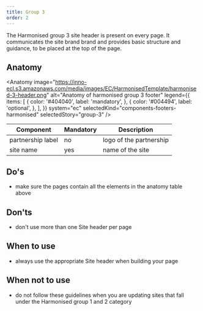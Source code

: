 ```yaml
---
title: Group 3
order: 2
---
```



<Paragraph size="lead">
  The Harmonised group 3 site header is present on every page. It communicates
  the site brand brand and provides basic structure and guidance, to be placed
  at the top of the page.
</Paragraph>

## Anatomy

<Anatomy
  image="https://inno-ecl.s3.amazonaws.com/media/images/EC/HarmonisedTemplate/harmonised-3-header.png"
  alt="Anatomy of harmonised group 3 footer"
  legend={{
    items: [
      {
        color: '#404040',
        label: 'mandatory',
      },
      {
        color: '#004494',
        label: 'optional',
      },
    ],
  }}
  system="ec"
  selectedKind="components-footers-harmonised"
  selectedStory="group-3"
/>

| Component         | Mandatory | Description             |
| ----------------- | --------- | ----------------------- |
| partnership label | no        | logo of the partnership |
| site name         | yes       | name of the site        |

## Do's

- make sure the pages contain all the elements in the anatomy table above

## Don'ts

- don't use more than one Site header per page

## When to use

- always use the appropriate Site header when building your page

## When not to use

- do not follow these guidelines when you are updating sites that fall under the <Link to="/ec/harmonised-templates/group1/">Harmonised group 1</Link> and <Link to="/ec/harmonised-templates/group2/">2</Link> category

